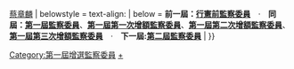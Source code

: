 {{Navbox
| name = 第一屆增選監察委員
| title = {{flagicon|ROC}} [[中華民國|{{fontcolor|white|中華民國}}]][[第一屆監察委員|{{fontcolor|white|第一屆增選監察委員}}]]（1969年12月29日選出）
| titlestyle = background:#0c1c8c; color:#ffffff
| image = [[File:Emblem of Control Yuan.svg|100px]]
| style = width:100%;
| state = {{{state<includeonly>|collapsed</includeonly>}}}
| selected=
| above =  
| group1 = [[台北市]]（2）
| abbr1 = 區域
| list1 =
[[周百鍊]]{{•}}[[蔡章麟]]
| belowstyle = text-align:
| below = '''前一屆：[[Template:行憲前監察委員|行憲前監察委員]]　'''·'''　同屆：[[Template:第一屆監察委員|第一屆監察委員]]'''、'''[[Template:第一屆第一次增額監察委員|第一屆第一次增額監察委員]]'''、'''[[Template:第一屆第二次增額監察委員|第一屆第二次增額監察委員]]'''、'''[[Template:第一屆第三次增額監察委員|第一屆第三次增額監察委員]]　'''·'''　下一屆:[[Template:第二屆監察委員|第二屆監察委員]]'''
| }}
[[Category:第一屆增選監察委員]]
<noinclude>
[[Category:第一屆監察委員|+]]
</noinclude>
